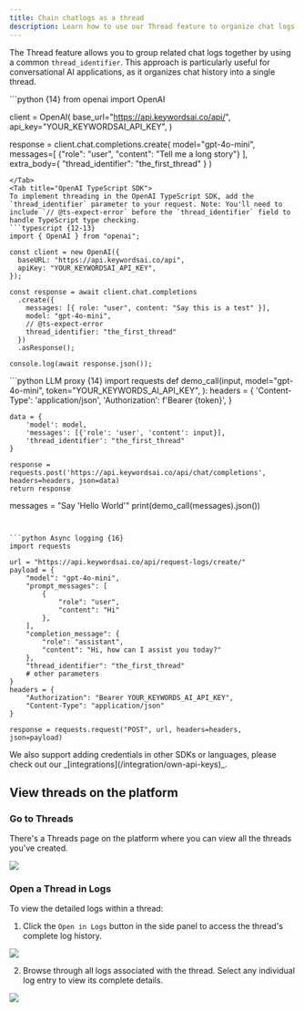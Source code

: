 ```yaml
---
title: Chain chatlogs as a thread
description: Learn how to use our Thread feature to organize chat logs into cohesive conversation threads.
---
```


The Thread feature allows you to group related chat logs together by using a common `thread_identifier`. This approach is particularly useful for conversational AI applications, as it organizes chat history into a single thread.

<Tabs>
<Tab title="OpenAI Python SDK">
```python {14}
from openai import OpenAI

client = OpenAI(
    base_url="https://api.keywordsai.co/api/",
    api_key="YOUR_KEYWORDSAI_API_KEY",
)

response = client.chat.completions.create(
    model="gpt-4o-mini",
    messages=[
        {"role": "user", "content": "Tell me a long story"}
    ],
    extra_body={
        "thread_identifier": "the_first_thread"
    }
)
```
</Tab>
<Tab title="OpenAI TypeScript SDK">
To implement threading in the OpenAI TypeScript SDK, add the `thread_identifier` parameter to your request. Note: You'll need to include `// @ts-expect-error` before the `thread_identifier` field to handle TypeScript type checking.
```typescript {12-13}
import { OpenAI } from "openai";

const client = new OpenAI({
  baseURL: "https://api.keywordsai.co/api",
  apiKey: "YOUR_KEYWORDSAI_API_KEY",
});

const response = await client.chat.completions
  .create({
    messages: [{ role: "user", content: "Say this is a test" }],
    model: "gpt-4o-mini",
    // @ts-expect-error
    thread_identifier: "the_first_thread"
  })
  .asResponse();

console.log(await response.json());
```
</Tab>
<Tab title="Standard API">
<CodeGroup>
```python LLM proxy {14}
import requests
def demo_call(input, 
              model="gpt-4o-mini",
              token="YOUR_KEYWORDS_AI_API_KEY",
              ):
    headers = {
        'Content-Type': 'application/json',
        'Authorization': f'Bearer {token}',
    }

    data = {
        'model': model,
        'messages': [{'role': 'user', 'content': input}],
        'thread_identifier': "the_first_thread"
    }

    response = requests.post('https://api.keywordsai.co/api/chat/completions', headers=headers, json=data)
    return response

messages = "Say 'Hello World'"
print(demo_call(messages).json())
```


```python Async logging {16}
import requests

url = "https://api.keywordsai.co/api/request-logs/create/"
payload = {
    "model": "gpt-4o-mini",
    "prompt_messages": [
        {
            "role": "user",
            "content": "Hi"
        },
    ],
    "completion_message": {
        "role": "assistant",
        "content": "Hi, how can I assist you today?"
    },
    "thread_identifier": "the_first_thread"
    # other parameters
}
headers = {
    "Authorization": "Bearer YOUR_KEYWORDS_AI_API_KEY",
    "Content-Type": "application/json"
}

response = requests.request("POST", url, headers=headers, json=payload)
```
</CodeGroup>
</Tab>
<Tab title="Other SDKs">
We also support adding credentials in other SDKs or languages, please check out our _[integrations](/integration/own-api-keys)_.
</Tab>
</Tabs>

## View threads on the platform
### Go to Threads
There's a Threads page on the platform where you can view all the threads you've created.
<Frame>
<img src="https://keywordsai-static.s3.us-east-1.amazonaws.com/docs/observability/thread.gif" />
</Frame>

### Open a Thread in Logs
To view the detailed logs within a thread:
1. Click the `Open in Logs` button in the side panel to access the thread's complete log history.
<Frame>
<img src="https://keywordsai-static.s3.us-east-1.amazonaws.com/docs/observability/threads-to-logs.png" />
</Frame>

2. Browse through all logs associated with the thread. Select any individual log entry to view its complete details.
<Frame>
<img src="https://keywordsai-static.s3.us-east-1.amazonaws.com/docs/observability/threads-in-logs.png" />
</Frame>

